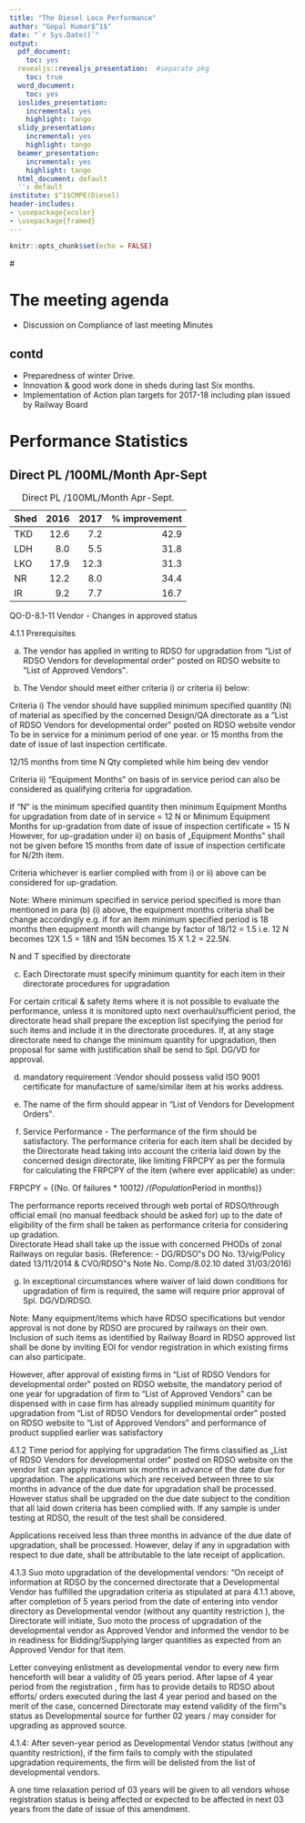 ```yaml
---
title: "The Diesel Loco Performance"
author: "Gopal Kumar$^1$"
date: "`r Sys.Date()`"
output:
  pdf_document:
    toc: yes
  revealjs::revealjs_presentation:  #separate pkg
    toc: true
  word_document:
    toc: yes
  ioslides_presentation:
    incremental: yes
    highlight: tango
  slidy_presentation:
    incremental: yes
    highlight: tango
  beamer_presentation: 
    incremental: yes
    highlight: tango
  html_document: default
  '': default
institute: $^1$CMPE(Diesel)
header-includes:
- \usepackage{xcolor}
- \usepackage{framed}
---
```

<!--
(naming one of the output formats from your YAML), or
bookdown::render_book("index.Rmd", 
                      output_format = bookdown::pdf_document2(latex_engine = "xelatex"))

--->

```r
knitr::opts_chunk$set(echo = FALSE)
```
#<!---
You can change colors also within a frame.
\setbeamercolor{block title}{use=structure,fg=white,bg=purple!75!black}
\setbeamercolor{block body}{use=structure,fg=black,bg=white!20!white}
#--->

<!---
\setbeamercolor{block title}{use=structure,fg=black,bg=purple!55!black}
\setbeamercolor{block body}{use=structure,fg=white,bg=blue!20!white}
--->

# The meeting agenda

- Discussion on Compliance of last meeting Minutes

## contd 
- Preparedness of winter Drive.
- Innovation & good work done in sheds during last Six months. 
- Implementation of Action plan targets for 2017-18 including plan issued by Railway Board


# Performance Statistics 

\colorlet{shadecolor}{red!30} 
\begin{shaded}
Black text with a red background.
\end{shaded}

\colorlet{shadecolor}{red!60} 

## Direct PL /100ML/Month    Apr-Sept

  : Direct PL /100ML/Month    Apr-Sept.

| Shed | 2016 | 2017 | % improvement|
|------|------:|------:|------:|
| TKD  |12.6 | 7.2 | 42.9 |
| LDH | 8.0 | 5.5 | 31.8 |
| LKO | 17.9 | 12.3 | 31.3|
| NR | 12.2 | 8.0 | 34.4 |
| IR | 9.2 | 7.7 | 16.7|

  


\colorlet{shadecolor}{red!90} 

\begin{shaded}

Black text with a darker red background.

\end{shaded}



QO-D-8.1-11 Vendor - Changes in approved status


4.1.1 Prerequisites

 a) The vendor has applied in writing to RDSO for upgradation from “List of RDSO Vendors for developmental order‟ posted on RDSO website to “List of Approved Vendors‟. 

b) The Vendor should meet either criteria i) or criteria ii) below: 

Criteria i) The vendor should have supplied minimum specified quantity (N) of material as specified by the concerned Design/QA directorate as a ”List of RDSO Vendors for developmental order‟ posted on RDSO website vendor 
To be in service for a minimum period of one year. or 15 months from the date of issue of last inspection certificate. 

12/15 months from time  N Qty completed while him being dev vendor


Criteria ii) “Equipment Months‟ on basis of in service period can also be considered as qualifying criteria for upgradation. 

If “N‟ is the minimum specified quantity then minimum Equipment Months for upgradation from date of in service = 12 N or Minimum Equipment Months for up-gradation from date of issue of inspection certificate = 15 N
However, for up-gradation under ii) on basis of „Equipment Months‟ shall not be given before 15 months from date of issue of inspection certificate for N/2th item.

Criteria whichever is earlier complied with from i) or ii) above can be considered for up-gradation.


Note: Where minimum specified in service period specified is more than mentioned in para (b) (i) above, the equipment months criteria shall be change accordingly e.g. if for an item minimum specified period is 18 months then equipment month will change by factor of 18/12 = 1.5 i.e. 12 N becomes 12X 1.5 = 18N and 15N becomes 15 X 1.2 = 22.5N.


N and T specified by directorate





c) Each Directorate must specify minimum quantity for each item in their directorate procedures for upgradation 

For certain critical & safety items where it is not possible to evaluate the performance, unless it is monitored upto next overhaul/sufficient period, the directorate head shall prepare the exception list specifying the period for such items and include it in the directorate procedures. If, at any stage directorate need to change the minimum quantity for upgradation, then proposal for same with justification shall be send to Spl. DG/VD for approval. 

d) mandatory requirement :Vendor should possess valid ISO 9001 certificate for manufacture of same/similar item at his works address. 

e) The name of the firm should appear in “List of Vendors for Development Orders‟. 




f) Service Performance - 
The performance of the firm should be satisfactory. 
The performance criteria for each item shall be decided by the Directorate head taking into account the criteria laid down by the concerned design directorate, like limiting FRPCPY as per the formula for calculating the FRPCPY of the item (where ever applicable) as under: 

FRPCPY = {(No. Of failures * 100*12) /(Population*Period in months)} 

The performance reports received through web portal of RDSO/through official email (no manual feedback should be asked for) up to the date of eligibility of the firm shall be taken as performance criteria for considering up gradation.  
Directorate Head shall take up the issue with concerned PHODs of zonal Railways on regular basis. 
(Reference: - DG/RDSO‟s DO No. 13/vig/Policy dated 13/11/2014 & CVO/RDSO‟s Note No. Comp/8.02.10 dated 31/03/2016)

g) In exceptional circumstances where waiver of laid down conditions for upgradation of firm is required, the same will require prior approval of Spl. DG/VD/RDSO.


Note: 
Many equipment/items which have RDSO specifications but vendor approval is not done by RDSO are procured by railways on their own. Inclusion of such items as identified by Railway Board in RDSO approved list shall be done by inviting EOI for vendor registration in which existing firms can also participate. 

However, after approval of existing firms in “List of RDSO Vendors for developmental order‟ posted on RDSO website, the mandatory period of one year for upgradation of firm to “List of Approved Vendors‟ can be dispensed with in case firm has already supplied minimum quantity for upgradation from “List of RDSO Vendors for developmental order‟ posted on RDSO website to “List of Approved Vendors‟ and performance of product supplied earlier was satisfactory


4.1.2 Time period for applying for upgradation 
The firms classified as „List of RDSO Vendors for developmental order‟ posted on RDSO website on the vendor list can apply maximum six months in advance of the date due for upgradation. The applications which are received between three to six months in advance of the due date for upgradation shall be processed. However status shall be upgraded on the due date subject to the condition that all laid down criteria has been complied with. If any sample is under testing at RDSO, the result of the test shall be considered. 

Applications received less than three months in advance of the due date of upgradation, shall be processed. However, delay if any in upgradation with respect to due date, shall be attributable to the late receipt of application.



4.1.3 Suo moto upgradation of the developmental vendors: 
“On receipt of information at RDSO by the concerned directorate that a Developmental Vendor has fulfilled the upgradation criteria as stipulated at para 4.1.1 above, after completion of 5 years period from the date of entering into vendor directory as Developmental vendor (without any quantity restriction ), the Directorate will initiate, Suo moto the process of upgradation of the developmental vendor as Approved Vendor and informed the vendor to be in readiness for Bidding/Supplying larger quantities as expected from an Approved Vendor for that item. 

Letter conveying enlistment as developmental vendor to every new firm henceforth will bear a validity of 05 years period. 
After lapse of 4 year period from the registration , firm has to provide details to RDSO about efforts/ orders executed during the last 4 year period and based on the merit of the case, concerned Directorate may extend validity of the firm‟s status as Developmental source for further 02 years / may consider for upgrading as approved source.


4.1.4: After seven-year period as Developmental Vendor status (without any quantity restriction), if the firm fails to comply with the stipulated upgradation requirements, the firm will be delisted from the list of developmental vendors. 

A one time relaxation period of 03 years will be given to all vendors whose registration status is being affected or expected to be affected in next 03 years from the date of issue of this amendment.



